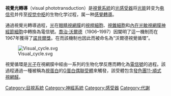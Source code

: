 {{translating|[[:en:Visual_phototransduction|:en:Visual phototransduction]]||tpercent=|time=2021-03-14UTC17:52:24}}
{{Request translation|en|}}

'''視覺光轉導'''（visual phototransduction）是[[視覺系統|視覺系統]]的[[光感受器|光感受器]]将[[光能|光能]]转变为[[电信号|电信号]]并传至[[视觉中枢|视觉中枢]]的生物化学过程，属一种[[感覺轉導|感覺轉導]]。

通過視覺光轉導過程，[[光|光]]在[[眼睛|眼睛]][[視網膜|視網膜]]的[[視桿細胞|視桿細胞]]、[[視錐細胞|視錐細胞]]和[[內在光敏視網膜神經節細胞|內在光敏視網膜神經節細胞]]中轉換為電信號。[[喬治·沃爾德|喬治·沃爾德]]（1906–1997）因闡明了這一機制而在1967年獲得了[[諾貝爾獎|諾貝爾獎]]。在而該機制也因此而被命名為“沃爾德視覺循環”。

[[File:Visual_cycle.svg|thumb]]

視覺循環是[[光子|光子]]在視網膜中經由一系列的生物化學反應而轉化為[[電信號|電信號]]的過程。該過程通過一種被稱為[[視蛋白|視蛋白]]的[[G蛋白偶聯受體|G蛋白偶聯受體]]來觸發，該受體包含[[發色團|發色團]][[視黃醛|11-順式視網醛]]。

{{信號轉導}}
[[Category:目視系統|Category:目視系統]]
[[Category:神經系統|Category:神經系統]]
[[Category:感受器|Category:感受器]]
[[Category:代謝|Category:代謝]]